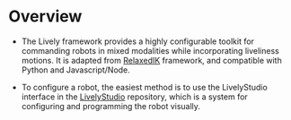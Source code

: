 
# Overview

- The Lively framework provides a highly configurable toolkit for commanding robots in mixed modalities while incorporating liveliness motions. It is adapted from [RelaxedIK](https://github.com/uwgraphics/relaxed_ik_core) framework, and compatible with Python and Javascript/Node.

- To configure a robot, the easiest method is to use the LivelyStudio interface in the [LivelyStudio](https://github.com/Wisc-HCI/LivelyStudio) repository, which is a system for configuring and programming the robot visually.






